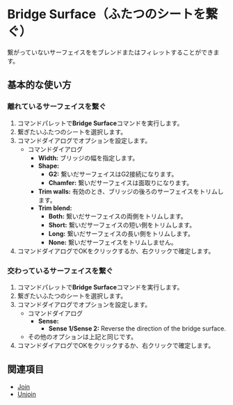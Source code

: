 
# Bridge Surface（ふたつのシートを繋ぐ）

<Reference shortcut="" command="Bridge Surface" button="" />

繋がっていないサーフェイスををブレンドまたはフィレットすることができます。

## 基本的な使い方

### 離れているサーフェイスを繋ぐ

1. コマンドパレットで**Bridge Surface**コマンドを実行します。
2. 繋ぎたいふたつのシートを選択します。
3. コマンドダイアログでオプションを設定します。
    - <Kst>コマンドダイアログ</Kst>
        - **Width:** ブリッジの幅を指定します。
        - **Shape:** 
            - **G2:** 繋いだサーフェイスはG2接続になります。
            - **Chamfer:** 繋いだサーフェイスは面取りになります。
        - **Trim walls:** 有効のとき、ブリッジの後ろのサーフェイスをトリムします。
        - **Trim blend:** 
            - **Both:** 繋いだサーフェイスの両側をトリムします。
            - **Short:** 繋いだサーフェイスの短い側をトリムします。
            - **Long:** 繋いだサーフェイスの長い側をトリムします。
            - **None:** 繋いだサーフェイスをトリムしません。
4. コマンドダイアログでOKをクリックするか、右クリックで確定します。

<VideoPlayer fileName="bridge-surface-1"/>

### 交わっているサーフェイスを繋ぐ

1. コマンドパレットで**Bridge Surface**コマンドを実行します。
2. 繋ぎたいふたつのシートを選択します。
3. コマンドダイアログでオプションを設定します。
    - <Kst>コマンドダイアログ</Kst>
        - **Sense:** 
            - **Sense 1/Sense 2:** Reverse the direction of the bridge surface.
    - その他のオプションは上記と同じです。
4. コマンドダイアログでOKをクリックするか、右クリックで確定します。

<VideoPlayer fileName="bridge-surface-2"/>

## 関連項目
- [Join](join)
- [Unjoin](unjoin)